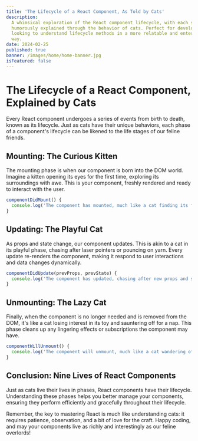 ```yaml
---
title: 'The Lifecycle of a React Component, As Told by Cats'
description:
  A whimsical exploration of the React component lifecycle, with each stage
  humorously explained through the behavior of cats. Perfect for developers
  looking to understand lifecycle methods in a more relatable and entertaining
  way.
date: 2024-02-25
published: true
banner: /images/home/home-banner.jpg
isFeatured: false
---
```


# The Lifecycle of a React Component, Explained by Cats

Every React component undergoes a series of events from birth to death, known as
its lifecycle. Just as cats have their unique behaviors, each phase of a
component's lifecycle can be likened to the life stages of our feline friends.

## Mounting: The Curious Kitten

The mounting phase is when our component is born into the DOM world. Imagine a
kitten opening its eyes for the first time, exploring its surroundings with awe.
This is your component, freshly rendered and ready to interact with the user.

```jsx
componentDidMount() {
  console.log('The component has mounted, much like a cat finding its favorite sunny spot.');
}
```

## Updating: The Playful Cat

As props and state change, our component updates. This is akin to a cat in its
playful phase, chasing after laser pointers or pouncing on yarn. Every update
re-renders the component, making it respond to user interactions and data
changes dynamically.

```jsx
componentDidUpdate(prevProps, prevState) {
  console.log('The component has updated, chasing after new props and state like a cat after a laser dot.');
}
```

## Unmounting: The Lazy Cat

Finally, when the component is no longer needed and is removed from the DOM,
it's like a cat losing interest in its toy and sauntering off for a nap. This
phase cleans up any lingering effects or subscriptions the component may have.

```jsx
componentWillUnmount() {
  console.log('The component will unmount, much like a cat wandering off to find a quiet place to rest.');
}
```

## Conclusion: Nine Lives of React Components

Just as cats live their lives in phases, React components have their lifecycle.
Understanding these phases helps you better manage your components, ensuring
they perform efficiently and gracefully throughout their lifecycle.

Remember, the key to mastering React is much like understanding cats: it
requires patience, observation, and a bit of love for the craft. Happy coding,
and may your components live as richly and interestingly as our feline
overlords!
